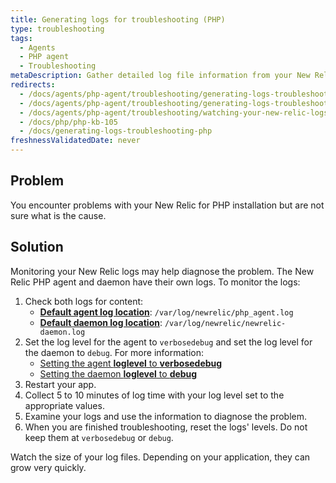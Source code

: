 ```yaml
---
title: Generating logs for troubleshooting (PHP)
type: troubleshooting
tags:
  - Agents
  - PHP agent
  - Troubleshooting
metaDescription: Gather detailed log file information from your New Relic for PHP installation to diagnose issues.
redirects:
  - /docs/agents/php-agent/troubleshooting/generating-logs-troubleshooting-php
  - /docs/agents/php-agent/troubleshooting/generating-logs-troubleshooting
  - /docs/agents/php-agent/troubleshooting/watching-your-new-relic-logs
  - /docs/php/php-kb-105
  - /docs/generating-logs-troubleshooting-php
freshnessValidatedDate: never
---
```


## Problem

You encounter problems with your New Relic for PHP installation but are not sure what is the cause.

## Solution

Monitoring your New Relic logs may help diagnose the problem. The New Relic PHP agent and daemon have their own logs. To monitor the logs:

1. Check both logs for content:
   * <DNT>**[Default agent log location](/docs/apm/agents/php-agent/configuration/php-agent-configuration/#inivar-logfile)**</DNT>: `/var/log/newrelic/php_agent.log`
   * <DNT>**[Default daemon log location](/docs/apm/agents/php-agent/configuration/php-agent-configuration/#inivar-daemon-logfile)**</DNT>: `/var/log/newrelic/newrelic-daemon.log`
2. Set the log level for the agent to `verbosedebug` and set the log level for the daemon to `debug`. For more information:
   * [Setting the agent <DNT>**loglevel**</DNT> to <DNT>**verbosedebug**</DNT>](/docs/apm/agents/php-agent/configuration/php-agent-configuration/#inivar-loglevel)
   * [Setting the daemon <DNT>**loglevel**</DNT> to <DNT>**debug**</DNT>](/docs/apm/agents/php-agent/configuration/php-agent-configuration/#inivar-daemon-loglevel)
3. Restart your app.
4. Collect 5 to 10 minutes of log time with your log level set to the appropriate values.
5. Examine your logs and use the information to diagnose the problem.
6. When you are finished troubleshooting, reset the logs' levels. Do not keep them at `verbosedebug` or `debug`.

<Callout variant="caution">
  Watch the size of your log files. Depending on your application, they can grow very quickly.
</Callout>
